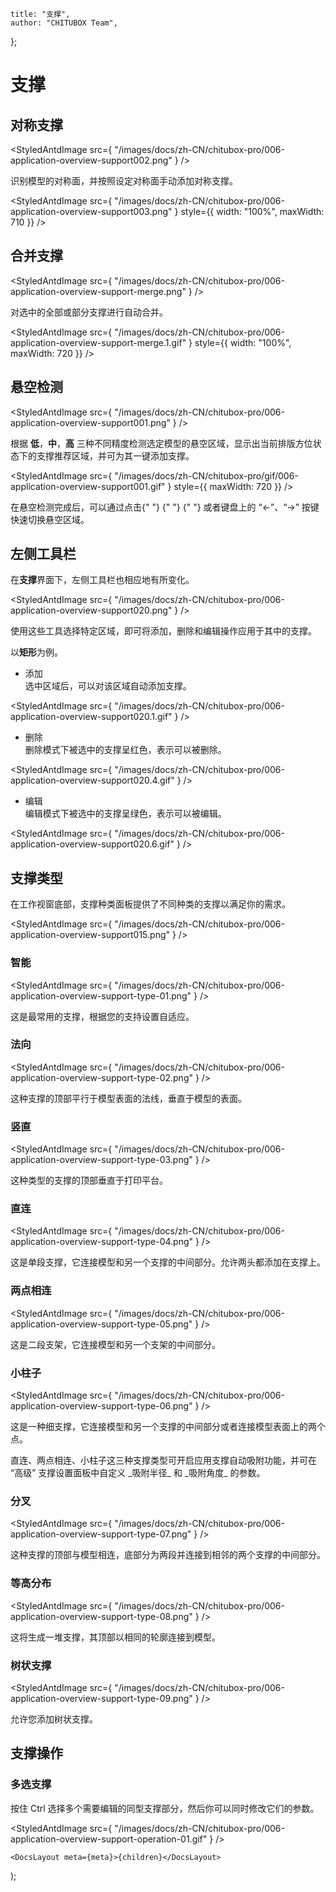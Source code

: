 
	title: "支撑",
	author: "CHITUBOX Team",
};

# 支撑

## 对称支撑

<StyledAntdImage
	src={
		"/images/docs/zh-CN/chitubox-pro/006-application-overview-support002.png"
	}
/>

识别模型的对称面，并按照设定对称面手动添加对称支撑。

<StyledAntdImage
	src={
		"/images/docs/zh-CN/chitubox-pro/006-application-overview-support003.png"
	}
	style={{ width: "100%", maxWidth: 710 }}
/>

## 合并支撑

<StyledAntdImage
	src={
		"/images/docs/zh-CN/chitubox-pro/006-application-overview-support-merge.png"
	}
/>

对选中的全部或部分支撑进行自动合并。

<StyledAntdImage
	src={
		"/images/docs/zh-CN/chitubox-pro/006-application-overview-support-merge.1.gif"
	}
	style={{ width: "100%", maxWidth: 720 }}
/>

## 悬空检测

<StyledAntdImage
	src={
		"/images/docs/zh-CN/chitubox-pro/006-application-overview-support001.png"
	}
/>

根据 **低**，**中**，**高** 三种不同精度检测选定模型的悬空区域，显示出当前排版方位状态下的支撑推荐区域，并可为其一键添加支撑。

<StyledAntdImage
	src={
		"/images/docs/zh-CN/chitubox-pro/gif/006-application-overview-support001.gif"
	}
	style={{ maxWidth: 720 }}
/>

<Admonition type="tip" title="提示">
	在悬空检测完成后，可以通过点击{" "}
	<StyledAntdImage
		src={
			"/images/docs/zh-CN/chitubox-pro/006-application-overview-support001.3.png"
		}
	/>{" "}
	<StyledAntdImage
		src={
			"/images/docs/zh-CN/chitubox-pro/006-application-overview-support001.4.png"
		}
	/>{" "}
	或者键盘上的 “←”、“→” 按键快速切换悬空区域。
</Admonition>

## 左侧工具栏

在**支撑**界面下，左侧工具栏也相应地有所变化。

<StyledAntdImage
	src={
		"/images/docs/zh-CN/chitubox-pro/006-application-overview-support020.png"
	}
/>

使用这些工具选择特定区域，即可将添加，删除和编辑操作应用于其中的支撑。

以**矩形**为例。

-   添加 <br />
    选中区域后，可以对该区域自动添加支撑。<br />

<StyledAntdImage
	src={
		"/images/docs/zh-CN/chitubox-pro/006-application-overview-support020.1.gif"
	}
/>

-   删除 <br />
    删除模式下被选中的支撑呈红色，表示可以被删除。<br />

<StyledAntdImage
	src={
		"/images/docs/zh-CN/chitubox-pro/006-application-overview-support020.4.gif"
	}
/>

-   编辑 <br />
    编辑模式下被选中的支撑呈绿色，表示可以被编辑。<br />

<StyledAntdImage
	src={
		"/images/docs/zh-CN/chitubox-pro/006-application-overview-support020.6.gif"
	}
/>

## 支撑类型

在工作视窗底部，支撑种类面板提供了不同种类的支撑以满足你的需求。

<StyledAntdImage
	src={
		"/images/docs/zh-CN/chitubox-pro/006-application-overview-support015.png"
	}
/>

### 智能

<StyledAntdImage
	src={
		"/images/docs/zh-CN/chitubox-pro/006-application-overview-support-type-01.png"
	}
/>

这是最常用的支撑，根据您的支持设置自适应。

### 法向

<StyledAntdImage
	src={
		"/images/docs/zh-CN/chitubox-pro/006-application-overview-support-type-02.png"
	}
/>

这种支撑的顶部平行于模型表面的法线，垂直于模型的表面。

### 竖直

<StyledAntdImage
	src={
		"/images/docs/zh-CN/chitubox-pro/006-application-overview-support-type-03.png"
	}
/>

这种类型的支撑的顶部垂直于打印平台。

### 直连

<StyledAntdImage
	src={
		"/images/docs/zh-CN/chitubox-pro/006-application-overview-support-type-04.png"
	}
/>

这是单段支撑，它连接模型和另一个支撑的中间部分。允许两头都添加在支撑上。

### 两点相连

<StyledAntdImage
	src={
		"/images/docs/zh-CN/chitubox-pro/006-application-overview-support-type-05.png"
	}
/>

这是二段支架，它连接模型和另一个支架的中间部分。

### 小柱子

<StyledAntdImage
	src={
		"/images/docs/zh-CN/chitubox-pro/006-application-overview-support-type-06.png"
	}
/>

这是一种细支撑，它连接模型和另一个支撑的中间部分或者连接模型表面上的两个点。

<Admonition type="tip" title="提示">
	直连、两点相连、小柱子这三种支撑类型可开启应用支撑自动吸附功能，并可在
	“高级” 支撑设置面板中自定义 _吸附半径_ 和 _吸附角度_ 的参数。
</Admonition>

### 分叉

<StyledAntdImage
	src={
		"/images/docs/zh-CN/chitubox-pro/006-application-overview-support-type-07.png"
	}
/>

这种支撑的顶部与模型相连，底部分为两段并连接到相邻的两个支撑的中间部分。

### 等高分布

<StyledAntdImage
	src={
		"/images/docs/zh-CN/chitubox-pro/006-application-overview-support-type-08.png"
	}
/>

这将生成一堆支撑，其顶部以相同的轮廓连接到模型。

### 树状支撑

<StyledAntdImage
	src={
		"/images/docs/zh-CN/chitubox-pro/006-application-overview-support-type-09.png"
	}
/>

允许您添加树状支撑。

## 支撑操作

### 多选支撑

按住 Ctrl 选择多个需要编辑的同型支撑部分，然后你可以同时修改它们的参数。

<StyledAntdImage
	src={
		"/images/docs/zh-CN/chitubox-pro/006-application-overview-support-operation-01.gif"
	}
/>

	<DocsLayout meta={meta}>{children}</DocsLayout>
);
